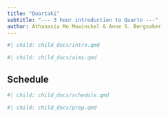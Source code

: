 ```yaml
---
title: "Quartaki"
subtitle: "--- 3 hour introduction to Quarto ---"
author: Athanasia Mo Mowinckel & Anne S. Bergsaker
---
```


```r
#| child: child_docs/intro.qmd
```

```r
#| child: child_docs/aims.qmd
```

## Schedule

```r
#| child: child_docs/schedule.qmd
```

```r
#| child: child_docs/prep.qmd
```
